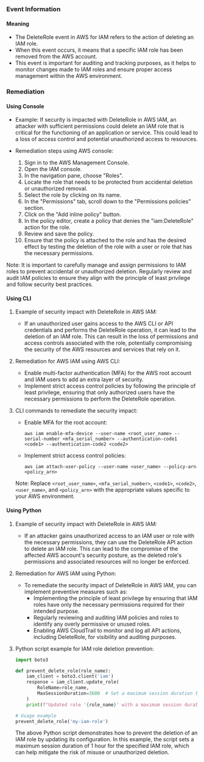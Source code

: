 
### Event Information

#### Meaning

- The DeleteRole event in AWS for IAM refers to the action of deleting an IAM role.
- When this event occurs, it means that a specific IAM role has been removed from the AWS account.
- This event is important for auditing and tracking purposes, as it helps to monitor changes made to IAM roles and ensure proper access management within the AWS environment.

### Remediation

#### Using Console

- Example: If security is impacted with DeleteRole in AWS IAM, an attacker with sufficient permissions could delete an IAM role that is critical for the functioning of an application or service. This could lead to a loss of access control and potential unauthorized access to resources.

- Remediation steps using AWS console:
  1. Sign in to the AWS Management Console.
  2. Open the IAM console.
  3. In the navigation pane, choose "Roles".
  4. Locate the role that needs to be protected from accidental deletion or unauthorized removal.
  5. Select the role by clicking on its name.
  6. In the "Permissions" tab, scroll down to the "Permissions policies" section.
  7. Click on the "Add inline policy" button.
  8. In the policy editor, create a policy that denies the "iam:DeleteRole" action for the role.
  9. Review and save the policy.
  10. Ensure that the policy is attached to the role and has the desired effect by testing the deletion of the role with a user or role that has the necessary permissions.

Note: It is important to carefully manage and assign permissions to IAM roles to prevent accidental or unauthorized deletion. Regularly review and audit IAM policies to ensure they align with the principle of least privilege and follow security best practices.

#### Using CLI

1. Example of security impact with DeleteRole in AWS IAM:
   - If an unauthorized user gains access to the AWS CLI or API credentials and performs the DeleteRole operation, it can lead to the deletion of an IAM role. This can result in the loss of permissions and access controls associated with the role, potentially compromising the security of the AWS resources and services that rely on it.

2. Remediation for AWS IAM using AWS CLI:
   - Enable multi-factor authentication (MFA) for the AWS root account and IAM users to add an extra layer of security.
   - Implement strict access control policies by following the principle of least privilege, ensuring that only authorized users have the necessary permissions to perform the DeleteRole operation.

3. CLI commands to remediate the security impact:
   - Enable MFA for the root account:
     ```
     aws iam enable-mfa-device --user-name <root_user_name> --serial-number <mfa_serial_number> --authentication-code1 <code1> --authentication-code2 <code2>
     ```

   - Implement strict access control policies:
     ```
     aws iam attach-user-policy --user-name <user_name> --policy-arn <policy_arn>
     ```

   Note: Replace `<root_user_name>`, `<mfa_serial_number>`, `<code1>`, `<code2>`, `<user_name>`, and `<policy_arn>` with the appropriate values specific to your AWS environment.

#### Using Python

1. Example of security impact with DeleteRole in AWS IAM:
   - If an attacker gains unauthorized access to an IAM user or role with the necessary permissions, they can use the DeleteRole API action to delete an IAM role. This can lead to the compromise of the affected AWS account's security posture, as the deleted role's permissions and associated resources will no longer be enforced.

2. Remediation for AWS IAM using Python:
   - To remediate the security impact of DeleteRole in AWS IAM, you can implement preventive measures such as:
     - Implementing the principle of least privilege by ensuring that IAM roles have only the necessary permissions required for their intended purpose.
     - Regularly reviewing and auditing IAM policies and roles to identify any overly permissive or unused roles.
     - Enabling AWS CloudTrail to monitor and log all API actions, including DeleteRole, for visibility and auditing purposes.

3. Python script example for IAM role deletion prevention:
   ```python
   import boto3

   def prevent_delete_role(role_name):
       iam_client = boto3.client('iam')
       response = iam_client.update_role(
           RoleName=role_name,
           MaxSessionDuration=3600  # Set a maximum session duration to limit potential misuse
       )
       print(f"Updated role '{role_name}' with a maximum session duration of 1 hour.")

   # Usage example
   prevent_delete_role('my-iam-role')
   ```
   The above Python script demonstrates how to prevent the deletion of an IAM role by updating its configuration. In this example, the script sets a maximum session duration of 1 hour for the specified IAM role, which can help mitigate the risk of misuse or unauthorized deletion.

